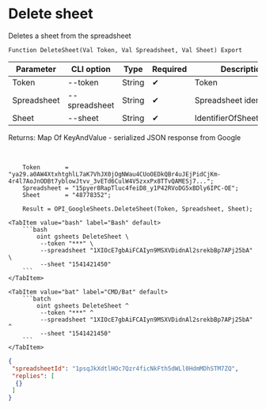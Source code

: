 ﻿---
sidebar_position: 2
description: Delete sheet and other functions to work with Google Sheets in the Open Integration Package, a free open-source integration library for 1C:Enterprise 8, OneScript and CLI
keywords: [1C, 1С, 1С:Enterprise, 1С:Enterprise 8.3, API, Integration, Services, Exchange, OneScript, CLI, Google Sheets]
---


# Delete sheet
 Deletes a sheet from the spreadsheet



`Function DeleteSheet(Val Token, Val Spreadsheet, Val Sheet) Export`

  | Parameter | CLI option | Type | Required | Description |
  |-|-|-|-|-|
  | Token | --token | String | &#x2714; | Token |
  | Spreadsheet | --spreadsheet | String | &#x2714; | Spreadsheet identifier |
  | Sheet | --sheet | String | &#x2714; | IdentifierOfSheetToDelete |

  
  Returns:  Map Of KeyAndValue - serialized JSON response from Google

<br/>




```bsl title="1C:Enterprise/OneScript code example"
    Token       = "ya29.a0AW4XtxhtghlL7aK7VhJX0jOgNWau4CUoOEDkQBr4uJEjPidCjKm-4r4l7AoJnODBt7yblowJtvv_3vETd6CulW4V5zxxPx8TTvQAMESj7...";
    Spreadsheet = "15pyer8RapTluc4feiD8_y1P42RVoDG5xBDly6IPC-OE";
    Sheet       = "48778352";

    Result = OPI_GoogleSheets.DeleteSheet(Token, Spreadsheet, Sheet);
```
 

 <Tabs>
  
    <TabItem value="bash" label="Bash" default>
        ```bash
            oint gsheets DeleteSheet \
             --token "***" \
             --spreadsheet "1XIOcE7gbAiFCAIyn9MSXVDidnAl2srekbBp7APj25bA" \
             --sheet "1541421450"
        ```
    </TabItem>
  
    <TabItem value="bat" label="CMD/Bat" default>
        ```batch
            oint gsheets DeleteSheet ^
             --token "***" ^
             --spreadsheet "1XIOcE7gbAiFCAIyn9MSXVDidnAl2srekbBp7APj25bA" ^
             --sheet "1541421450"
        ```
    </TabItem>
</Tabs>


```json title="Result"
{
 "spreadsheetId": "1psqJkXdtlHOc7Qzr4ficNkFth5dWLl0HdmMDhSTM7ZQ",
 "replies": [
  {}
 ]
}
```
